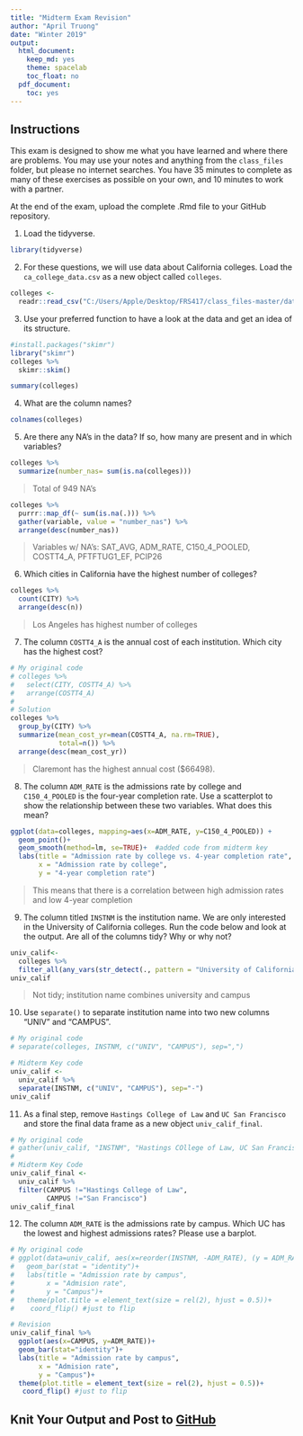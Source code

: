 ```yaml
---
title: "Midterm Exam Revision"
author: "April Truong"
date: "Winter 2019"
output:
  html_document:
    keep_md: yes
    theme: spacelab
    toc_float: no
  pdf_document:
    toc: yes
---
```


## Instructions
This exam is designed to show me what you have learned and where there are problems. You may use your notes and anything from the `class_files` folder, but please no internet searches. You have 35 minutes to complete as many of these exercises as possible on your own, and 10 minutes to work with a partner.  

At the end of the exam, upload the complete .Rmd file to your GitHub repository.  

1. Load the tidyverse.
```r
library(tidyverse)
```


2. For these questions, we will use data about California colleges. Load the `ca_college_data.csv` as a new object called `colleges`.
```r
colleges <- 
  readr::read_csv("C:/Users/Apple/Desktop/FRS417/class_files-master/data/ca_college_data.csv")
```


3. Use your preferred function to have a look at the data and get an idea of its structure.
```r
#install.packages("skimr")
library("skimr")
colleges %>% 
  skimr::skim()
```
```r
summary(colleges)
```


4. What are the column names?
```r
colnames(colleges)
```


5. Are there any NA's in the data? If so, how many are present and in which variables?
```r
colleges %>% 
  summarize(number_nas= sum(is.na(colleges))) 
```
> Total of 949 NA's

```r
colleges %>% 
  purrr::map_df(~ sum(is.na(.))) %>%
  gather(variable, value = "number_nas") %>%
  arrange(desc(number_nas))
```
> Variables w/ NA's: SAT_AVG, ADM_RATE, C150_4_POOLED, COSTT4_A, PFTFTUG1_EF, PCIP26


6. Which cities in California have the highest number of colleges?
```r
colleges %>% 
  count(CITY) %>% 
  arrange(desc(n))
```
> Los Angeles has highest number of colleges

7. The column `COSTT4_A` is the annual cost of each institution. Which city has the highest cost?
```r
# My original code
# colleges %>%
#   select(CITY, COSTT4_A) %>% 
#   arrange(COSTT4_A)
#
# Solution
colleges %>% 
  group_by(CITY) %>% 
  summarize(mean_cost_yr=mean(COSTT4_A, na.rm=TRUE),
            total=n()) %>% 
  arrange(desc(mean_cost_yr))
```
> Claremont has the highest annual cost ($66498).

8. The column `ADM_RATE` is the admissions rate by college and `C150_4_POOLED` is the four-year completion rate. Use a scatterplot to show the relationship between these two variables. What does this mean?
```r
ggplot(data=colleges, mapping=aes(x=ADM_RATE, y=C150_4_POOLED)) +
  geom_point()+
  geom_smooth(method=lm, se=TRUE)+  #added code from midterm key
  labs(title = "Admission rate by college vs. 4-year completion rate",
       x = "Admission rate by college",
       y = "4-year completion rate") 
```
> This means that there is a correlation between high admission rates and low 4-year completion

9. The column titled `INSTNM` is the institution name. We are only interested in the University of California colleges. Run the code below and look at the output. Are all of the columns tidy? Why or why not?
```r
univ_calif<-
  colleges %>% 
  filter_all(any_vars(str_detect(., pattern = "University of California")))
univ_calif
```
> Not tidy; institution name combines university and campus

10. Use `separate()` to separate institution name into two new columns "UNIV" and "CAMPUS".
```r
# My original code
# separate(colleges, INSTNM, c("UNIV", "CAMPUS"), sep=",")

# Midterm Key code
univ_calif <- 
  univ_calif %>% 
  separate(INSTNM, c("UNIV", "CAMPUS"), sep="-")
univ_calif
```


11. As a final step, remove `Hastings College of Law` and `UC San Francisco` and store the final data frame as a new object `univ_calif_final`.
```r
# My original code
# gather(univ_calif, "INSTNM", "Hastings COllege of Law, UC San Francisco", univ_calif_final)
#
# Midterm Key Code
univ_calif_final <- 
  univ_calif %>% 
  filter(CAMPUS !="Hastings College of Law",
         CAMPUS !="San Francisco")
univ_calif_final
```


12. The column `ADM_RATE` is the admissions rate by campus. Which UC has the lowest and highest admissions rates? Please use a barplot.
```r
# My original code
# ggplot(data=univ_calif, aes(x=reorder(INSTNM, -ADM_RATE), (y = ADM_RATE)))+ 
#   geom_bar(stat = "identity")+
#   labs(title = "Admission rate by campus",
#        x = "Admision rate",
#        y = "Campus")+ 
#   theme(plot.title = element_text(size = rel(2), hjust = 0.5))+
#    coord_flip() #just to flip

# Revision
univ_calif_final %>% 
  ggplot(aes(x=CAMPUS, y=ADM_RATE))+
  geom_bar(stat="identity")+
  labs(title = "Admission rate by campus",
       x = "Admision rate",
       y = "Campus")+
  theme(plot.title = element_text(size = rel(2), hjust = 0.5))+
   coord_flip() #just to flip
```


## Knit Your Output and Post to [GitHub](https://github.com/FRS417-DataScienceBiologists)